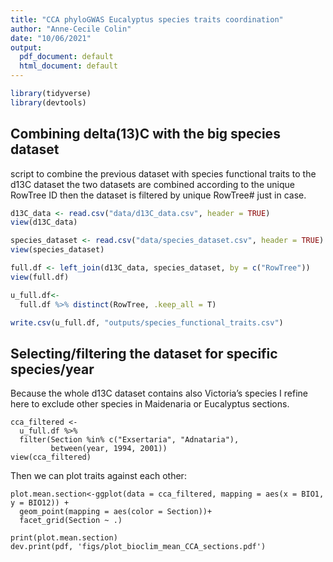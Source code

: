 ```yaml
---
title: "CCA phyloGWAS Eucalyptus species traits coordination"
author: "Anne-Cecile Colin"
date: "10/06/2021"
output:
  pdf_document: default
  html_document: default
---
```


```r
library(tidyverse)
library(devtools)
```

## Combining delta(13)C with the big species dataset

script to combine the previous dataset with species functional traits to the d13C dataset
the two datasets are combined according to the unique RowTree ID
then the dataset is filtered by unique RowTree# just in case.

```r
d13C_data <- read.csv("data/d13C_data.csv", header = TRUE)
view(d13C_data)

species_dataset <- read.csv("data/species_dataset.csv", header = TRUE)
view(species_dataset)

full.df <- left_join(d13C_data, species_dataset, by = c("RowTree"))
view(full.df)

u_full.df<-
  full.df %>% distinct(RowTree, .keep_all = T)

write.csv(u_full.df, "outputs/species_functional_traits.csv")

```

## Selecting/filtering the dataset for specific species/year

Because the whole d13C dataset contains also Victoria's species I refine here to exclude other species in Maidenaria or Eucalyptus sections.

``` refine

cca_filtered <- 
  u_full.df %>% 
  filter(Section %in% c("Exsertaria", "Adnataria"),
         between(year, 1994, 2001))
view(cca_filtered)
```

Then we can plot traits against each other:
``` plotting

plot.mean.section<-ggplot(data = cca_filtered, mapping = aes(x = BIO1, y = BIO12)) + 
  geom_point(mapping = aes(color = Section))+
  facet_grid(Section ~ .)

print(plot.mean.section)
dev.print(pdf, 'figs/plot_bioclim_mean_CCA_sections.pdf')
```

